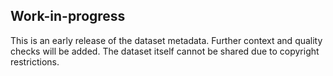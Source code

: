 ::: callout-warning
## Work-in-progress

This is an early release of the dataset metadata. Further context and quality checks will be added. The dataset itself cannot be shared due to copyright restrictions.
:::
